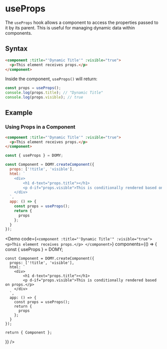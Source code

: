 
# useProps

The `useProps` hook allows a component to access the properties passed to it by its parent. This is useful for managing dynamic data within components.

## Syntax

```html
<component :title="'Dynamic Title'" :visible="true">
  <p>This element receives props.</p>
</component>
```

Inside the component, `useProps()` will return:

```js
const props = useProps();
console.log(props.title); // "Dynamic Title"
console.log(props.visible); // true
```

## Example

### Using Props in a Component

```html
<component :title="'Dynamic Title'" :visible="true">
  <p>This element receives props.</p>
</component>
```

```js
const { useProps } = DOMY;

const Component = DOMY.createComponent({
  props: ['!title', 'visible'],
  html: `
    <div>
        <h1 d-text="props.title"></h1>
        <p d-if="props.visible">This is conditionally rendered based on props.</p>
    </div>
  `,
  app: () => {
    const props = useProps();
    return {
      props
    };
  }
});
```

<Demo
  code={`
  <component :title="'Dynamic Title'" :visible="true">
    <p>This element receives props.</p>
  </component>
  `}
  components={() => {
    const { useProps } = DOMY;

    const Component = DOMY.createComponent({
      props: ['!title', 'visible'],
      html: `
        <div>
            <h1 d-text="props.title"></h1>
            <p d-if="props.visible">This is conditionally rendered based on props.</p>
        </div>
      `,
      app: () => {
        const props = useProps();
        return {
          props
        };
      }
    });

    return { Component };

}}
/>
